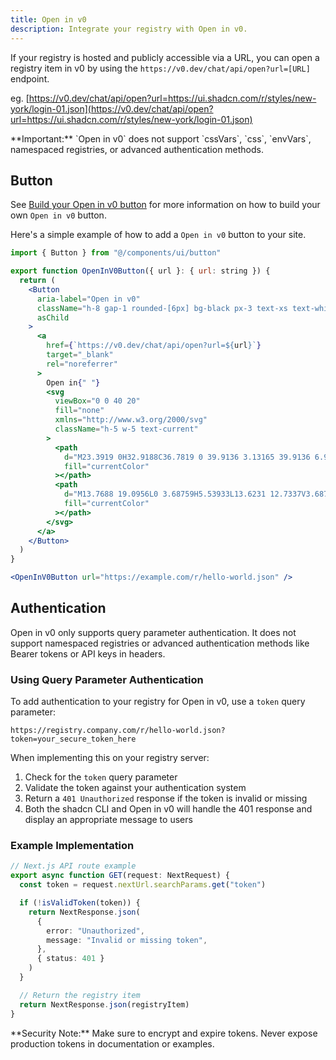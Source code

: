 ```yaml
---
title: Open in v0
description: Integrate your registry with Open in v0.
---
```


If your registry is hosted and publicly accessible via a URL, you can open a registry item in v0 by using the `https://v0.dev/chat/api/open?url=[URL]` endpoint.

eg. [https://v0.dev/chat/api/open?url=https://ui.shadcn.com/r/styles/new-york/login-01.json](https://v0.dev/chat/api/open?url=https://ui.shadcn.com/r/styles/new-york/login-01.json)

<Callout className="mt-6">
  **Important:** `Open in v0` does not support `cssVars`, `css`, `envVars`,
  namespaced registries, or advanced authentication methods.
</Callout>

## Button

See [Build your Open in v0 button](https://v0.dev/chat/button) for more information on how to build your own `Open in v0` button.

Here's a simple example of how to add a `Open in v0` button to your site.

```jsx showLineNumbers
import { Button } from "@/components/ui/button"

export function OpenInV0Button({ url }: { url: string }) {
  return (
    <Button
      aria-label="Open in v0"
      className="h-8 gap-1 rounded-[6px] bg-black px-3 text-xs text-white hover:bg-black hover:text-white dark:bg-white dark:text-black"
      asChild
    >
      <a
        href={`https://v0.dev/chat/api/open?url=${url}`}
        target="_blank"
        rel="noreferrer"
      >
        Open in{" "}
        <svg
          viewBox="0 0 40 20"
          fill="none"
          xmlns="http://www.w3.org/2000/svg"
          className="h-5 w-5 text-current"
        >
          <path
            d="M23.3919 0H32.9188C36.7819 0 39.9136 3.13165 39.9136 6.99475V16.0805H36.0006V6.99475C36.0006 6.90167 35.9969 6.80925 35.9898 6.71766L26.4628 16.079C26.4949 16.08 26.5272 16.0805 26.5595 16.0805H36.0006V19.7762H26.5595C22.6964 19.7762 19.4788 16.6139 19.4788 12.7508V3.68923H23.3919V12.7508C23.3919 12.9253 23.4054 13.0977 23.4316 13.2668L33.1682 3.6995C33.0861 3.6927 33.003 3.68923 32.9188 3.68923H23.3919V0Z"
            fill="currentColor"
          ></path>
          <path
            d="M13.7688 19.0956L0 3.68759H5.53933L13.6231 12.7337V3.68759H17.7535V17.5746C17.7535 19.6705 15.1654 20.6584 13.7688 19.0956Z"
            fill="currentColor"
          ></path>
        </svg>
      </a>
    </Button>
  )
}
```

```jsx
<OpenInV0Button url="https://example.com/r/hello-world.json" />
```

## Authentication

Open in v0 only supports query parameter authentication. It does not support namespaced registries or advanced authentication methods like Bearer tokens or API keys in headers.

### Using Query Parameter Authentication

To add authentication to your registry for Open in v0, use a `token` query parameter:

```
https://registry.company.com/r/hello-world.json?token=your_secure_token_here
```

When implementing this on your registry server:

1. Check for the `token` query parameter
2. Validate the token against your authentication system
3. Return a `401 Unauthorized` response if the token is invalid or missing
4. Both the shadcn CLI and Open in v0 will handle the 401 response and display an appropriate message to users

### Example Implementation

```typescript
// Next.js API route example
export async function GET(request: NextRequest) {
  const token = request.nextUrl.searchParams.get("token")

  if (!isValidToken(token)) {
    return NextResponse.json(
      {
        error: "Unauthorized",
        message: "Invalid or missing token",
      },
      { status: 401 }
    )
  }

  // Return the registry item
  return NextResponse.json(registryItem)
}
```

<Callout className="mt-6">
  **Security Note:** Make sure to encrypt and expire tokens. Never expose
  production tokens in documentation or examples.
</Callout>
